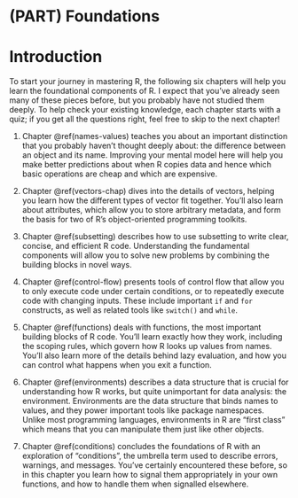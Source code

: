 # (PART) Foundations {-}

# Introduction {#foundations-intro  .unnumbered}

To start your journey in mastering R, the following six chapters will help you learn the foundational components of R. I expect that you've already seen many of these pieces before, but you probably have not studied them deeply. To help check your existing knowledge, each chapter starts with a quiz; if you get all the questions right, feel free to skip to the next chapter!

1.  Chapter \@ref(names-values) teaches you about an important distinction
    that you probably haven't thought deeply about: the difference between an 
    object and its name. Improving your mental model here will help you make 
    better predictions about when R copies data and hence which basic 
    operations are cheap and which are expensive.
   
1.  Chapter \@ref(vectors-chap) dives into the details of vectors, helping you 
    learn how the different types of vector fit 
    together. You'll also learn about attributes, which allow you to store 
    arbitrary metadata, and form the basis for two of R's object-oriented 
    programming toolkits.
    
1.  Chapter \@ref(subsetting) describes how to use subsetting to write 
    clear, concise, and efficient R code. Understanding the fundamental 
    components will allow you to solve new problems by combining the building 
    blocks in novel ways.

1.  Chapter \@ref(control-flow) presents tools of control flow that allow you to
    only execute code under certain conditions, or to repeatedly execute code 
    with changing inputs. These include important `if` and `for` constructs, as well as 
    related tools like `switch()` and `while`.

1.  Chapter \@ref(functions) deals with functions, the most important building 
    blocks of R code. You'll learn exactly how they work, including the 
    scoping rules, which govern how R looks up values from names. You'll also 
    learn more of the details behind lazy evaluation, and how you can 
    control what happens when you exit a function.
    
1.  Chapter \@ref(environments) describes a data structure that is crucial for 
    understanding how R works, but quite unimportant for data analysis: the 
    environment. Environments are the data structure that binds 
    names to values, and they power important tools like package namespaces. 
    Unlike most programming languages, environments in R are "first class" 
    which means that you can manipulate them just like other objects.

1.  Chapter \@ref(conditions) concludes the foundations of R with an 
    exploration of "conditions", the umbrella term used to describe errors, 
    warnings, and messages. You've certainly encountered these before, so in 
    this chapter you learn how to signal them appropriately in your own 
    functions, and how to handle them when signalled elsewhere.
